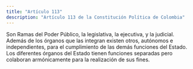 ```yaml
---
title: "Artículo 113"
description: "Artículo 113 de la Constitución Política de Colombia"
---
```


Son Ramas del Poder Público, la legislativa, la ejecutiva, y la judicial. Además de los órganos que las integran existen otros, autónomos e independientes, para el cumplimiento de las demás funciones del Estado. Los diferentes órganos del Estado tienen funciones separadas pero colaboran armónicamente para la realización de sus fines.
